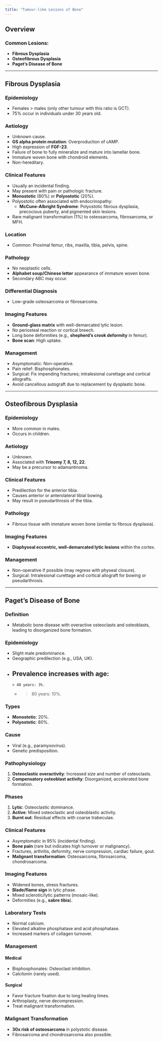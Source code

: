 ```yaml
---
title: "Tumour-like Lesions of Bone"
---
```


## Overview

### Common Lesions:

-   **Fibrous Dysplasia**
-   **Osteofibrous Dysplasia**
-   **Paget’s Disease of Bone**

------------------------------------------------------------------------

## Fibrous Dysplasia

### Epidemiology

-   Females \> males (only other tumour with this ratio is GCT).
-   75% occur in individuals under 30 years old.

### Aetiology

-   Unknown cause.
-   **GS alpha protein mutation**: Overproduction of cAMP.
-   High expression of **FGF-23**.
-   Failure of bone to fully mineralize and mature into lamellar bone.
-   Immature woven bone with chondroid elements.
-   Non-hereditary.

### Clinical Features

-   Usually an incidental finding.
-   May present with pain or pathologic fracture.
-   **Monostotic** (80%) or **Polyostotic** (20%).
-   Polyostotic often associated with endocrinopathy:
    -   **McCune-Albright Syndrome**: Polyostotic fibrous dysplasia, precocious puberty, and pigmented skin lesions.
-   Rare malignant transformation (1%) to osteosarcoma, fibrosarcoma, or MFH.

### Location

-   Common: Proximal femur, ribs, maxilla, tibia, pelvis, spine.

### Pathology

-   No neoplastic cells.
-   **Alphabet soup/Chinese letter** appearance of immature woven bone.
-   Secondary ABC may occur.

### Differential Diagnosis

-   Low-grade osteosarcoma or fibrosarcoma.

### Imaging Features

-   **Ground-glass matrix** with well-demarcated lytic lesion.
-   No periosteal reaction or cortical breech.
-   Long bone deformities (e.g., **shepherd's crook deformity** in femur).
-   **Bone scan**: High uptake.

### Management

-   Asymptomatic: Non-operative.
-   Pain relief: Bisphosphonates.
-   Surgical: Fix impending fractures; intralesional curettage and cortical allografts.
-   Avoid cancellous autograft due to replacement by dysplastic bone.

------------------------------------------------------------------------

## Osteofibrous Dysplasia

### Epidemiology

-   More common in males.
-   Occurs in children.

### Aetiology

-   Unknown.
-   Associated with **Trisomy 7, 8, 12, 22**.
-   May be a precursor to adamantinoma.

### Clinical Features

-   Predilection for the anterior tibia.
-   Causes anterior or anterolateral tibial bowing.
-   May result in pseudarthrosis of the tibia.

### Pathology

-   Fibrous tissue with immature woven bone (similar to fibrous dysplasia).

### Imaging Features

-   **Diaphyseal eccentric, well-demarcated lytic lesions** within the cortex.

### Management

-   Non-operative if possible (may regress with physeal closure).
-   Surgical: Intralesional curettage and cortical allograft for bowing or pseudarthrosis.

------------------------------------------------------------------------

## Paget’s Disease of Bone

### Definition

-   Metabolic bone disease with overactive osteoclasts and osteoblasts, leading to disorganized bone formation.

### Epidemiology

-   Slight male predominance.
-   Geographic predilection (e.g., USA, UK).
-   Prevalence increases with age:
    -   

        > 40 years: 3%.

    -   

        > 80 years: 10%.

### Types

-   **Monostotic**: 20%.
-   **Polyostotic**: 80%.

### Cause

-   Viral (e.g., paramyxovirus).
-   Genetic predisposition.

### Pathophysiology

1.  **Osteoclastic overactivity**: Increased size and number of osteoclasts.
2.  **Compensatory osteoblast activity**: Disorganized, accelerated bone formation.

### Phases

1.  **Lytic**: Osteoclastic dominance.
2.  **Active**: Mixed osteoclastic and osteoblastic activity.
3.  **Burnt out**: Residual effects with coarse trabeculae.

### Clinical Features

-   Asymptomatic in 95% (incidental finding).
-   **Bone pain** (rare but indicates high turnover or malignancy).
-   Fractures, arthritis, deformity, nerve compression, cardiac failure, gout.
-   **Malignant transformation**: Osteosarcoma, fibrosarcoma, chondrosarcoma.

### Imaging Features

-   Widened bones, stress fractures.
-   **Blade/flame sign** in lytic phase.
-   Mixed sclerotic/lytic patterns (mosaic-like).
-   Deformities (e.g., **sabre tibia**).

### Laboratory Tests

-   Normal calcium.
-   Elevated alkaline phosphatase and acid phosphatase.
-   Increased markers of collagen turnover.

### Management

#### Medical

-   Bisphosphonates: Osteoclast inhibition.
-   Calcitonin (rarely used).

#### Surgical

-   Favor fracture fixation due to long healing times.
-   Arthroplasty, nerve decompression.
-   Treat malignant transformation.

### Malignant Transformation

-   **30x risk of osteosarcoma** in polystotic disease.
-   Fibrosarcoma and chondrosarcoma also possible.
